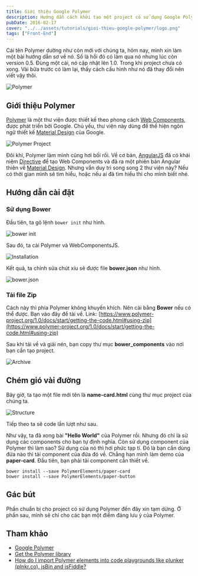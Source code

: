 ```yaml
---
title: Giới thiệu Google Polymer
description: Hướng dẫn cách khởi tạo một project có sử dụng Google Polymer.
pubDate: 2016-02-17
cover: "../../assets/tutorials/gioi-thieu-google-polymer/logo.png"
tags: ["Front-End"]
---
```


Cái tên Polymer dường như còn mới với chúng ta, hôm nay, mình xin làm một bài hướng dẫn sơ về nó. Số là hồi đó có làm qua nó nhưng lúc còn version 0.5. Đùng một cái, nó cập nhật lên 1.0. Trong khi project chưa có xong. Vài bữa trước có làm lại, thấy cách cấu hình như nó đã thay đổi nên viết vậy thôi.

![Polymer](../../assets/tutorials/gioi-thieu-google-polymer/logo.png)

## Giới thiệu Polymer

[Polymer](https://www.polymer-project.org/) là một thư viện được thiết kế theo phong cách [Web Components](https://en.wikipedia.org/wiki/Web_Components), được phát triển bởi Google. Chủ yếu, thư viện này dùng để thể hiện ngôn ngữ thiết kế [Material Design](https://en.wikipedia.org/wiki/Material_Design) của Google.

![Polymer Project](../../assets/tutorials/gioi-thieu-google-polymer/polymer-project.png)

Đôi khi, Polymer làm mình cũng hơi bối rối. Về cơ bản, [AngularJS](https://angularjs.org/) đã có khái niệm [Directive](https://docs.angularjs.org/guide/directive) để tạo Web Components và đã ra một phiên bản Angular thiên về [Material Design](https://material.angularjs.org/latest/). Nhưng vẫn duy trì song song 2 thư viện này? Nếu có thời gian mình sẽ tìm hiểu, hoặc nếu ai đã tìm hiểu thì cho mình biết nhé.

## Hướng dẫn cài đặt

### Sử dụng Bower

Đầu tiên, ta gõ lệnh `bower init` như hình.

![bower init](../../assets/tutorials/gioi-thieu-google-polymer/bower-init.png)

Sau đó, ta cài Polymer và WebComponentsJS.

![Installation](../../assets/tutorials/gioi-thieu-google-polymer/install.png)

Kết quả, ta chỉnh sửa chút xíu sẽ được file **bower.json** như hình.

![bower.json](../../assets/tutorials/gioi-thieu-google-polymer/bower-json.png)

### Tải file Zip

Cách này thì phía Polymer không khuyến khích. Nên cài bằng **Bower** nếu có thể được. Bạn vào đây để tải về. Link: [https://www.polymer-project.org/1.0/docs/start/getting-the-code.html#using-zip](https://www.polymer-project.org/1.0/docs/start/getting-the-code.html#using-zip)

Sau khi tải về và giải nén, bạn copy thư mục **bower_components** vào nơi bạn cần tạo project.

![Archive](../../assets/tutorials/gioi-thieu-google-polymer/archive.png)

## Chém gió vài đường

Bây giờ, ta tạo một file mới tên là **name-card.html** cùng thư mục project của chúng ta.

![Structure](../../assets/tutorials/gioi-thieu-google-polymer/structure.png)

Tiếp theo ta sẽ code lần lượt như sau.

Như vậy, ta đã xong bài **"Hello World"** của Polymer rồi. Nhưng đó chỉ là sử dụng các components cho bạn tự định nghĩa. Còn sử dụng component của Polymer thì làm sao? Sử dụng của nó thì hơi phức tạp tí. Đó là bạn cần dùng đứa nào thì tải component của đứa đó về. Chẳng hạn mình làm demo của **paper-card**. Đầu tiên, bạn phải tải component cần thiết về.

`bower install --save PolymerElements/paper-card`  
`bower install --save PolymerElements/paper-button`

## Gác bút

Phần chuẩn bị cho project có sử dụng Polymer đến đây xin tạm dừng. Ở phần sau, mình sẽ chỉ cho các bạn một điểm đáng lưu ý của Polymer.

## Tham khảo

- [Google Polymer](<https://en.wikipedia.org/wiki/Polymer_(library)>)
- [Get the Polymer library](https://www.polymer-project.org/1.0/docs/start/getting-the-code.html)
- [How do I import Polymer elements into code playgrounds like plunker (plnkr.co), jsBin and jsFiddle?](http://stackoverflow.com/questions/31534350/how-do-i-import-polymer-elements-into-code-playgrounds-like-plunker-plnkr-co)
